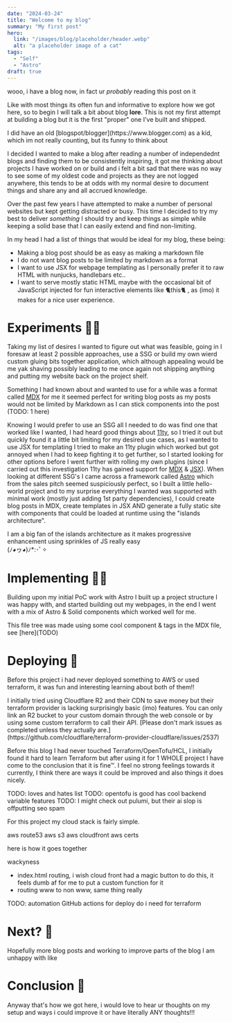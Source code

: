 ```yaml
---
date: "2024-03-24"
title: "Welcome to my blog"
summary: "My first post"
hero:
  link: "/images/blog/placeholder/header.webp"
  alt: "a placeholder image of a cat"
tags:
  - "Self"
  - "Astro"
draft: true
---
```



wooo, i have a blog now, in fact ur _probably_ reading this post on it

Like with most things its often fun and informative to explore how we got here,
so to begin I will talk a bit about blog **lore**. This is not my first attempt
at building a blog but it is the first "proper" one I've built and shipped.

<SideNote type="note">
	I did have an old [blogspot/blogger](https://www.blogger.com) as a kid, which
	im not really counting, but its funny to think about
</SideNote>

I decided I wanted to make a blog after reading a number of independednt blogs
and finding them to be consistently inspiring, it got me thinking about projects
I have worked on or build and i felt a bit sad that there was no way to see some
of my oldest code and projects as they are not logged anywhere, this tends to be
at odds with my normal desire to document things and share any and all accrued
knowledge.

Over the past few years I have attempted to make a number of personal websites
but kept getting distracted or busy. This time I decided to try my best to
deliver _something_ I should try and keep things as simple while keeping a solid
base that I can easily extend and find non-limiting.

In my head I had a list of things that would be ideal for my blog, these being:

- Making a blog post should be as easy as making a markdown file
- I do not want blog posts to be limited by markdown as a format
- I want to use JSX for webpage templating as I personally prefer it to raw HTML
  with nunjucks, handlebars etc..
- I want to serve mostly static HTML maybe with the occasional bit of JavaScript
  injected for fun interactive elements like
  <Enticing>
  	<Meowable client:load>🐈this🐈</Meowable>
  </Enticing>
  , as (imo) it makes for a nice user experience.

# Experiments 👩‍🔬

Taking my list of desires I wanted to figure out what was feasible, going in I
foresaw at least 2 possible approaches, use a SSG or build my own wierd custom
gluing bits together application, which although appealing would be me yak
shaving possibly leading to me once again not shipping anything and putting my
website back on the project shelf.

Something I had known about and wanted to use for a while was a format called
[MDX](https://mdxjs.com/) for me it seemed perfect for writing blog posts as my
posts would not be limited by Markdown as I can stick components into the post
(TODO: 1 here)

Knowing I would prefer to use an SSG all I needed to do was find one that worked
like I wanted, I had heard good things about [11ty](https://www.11ty.dev/), so I
tried it out but quickly found it a little bit limiting for my desired use
cases, as I wanted to use JSX for templating I tried to make an 11ty plugin
which worked but got annoyed when I had to keep fighting it to get further, so I
started looking for other options before I went further with rolling my own
plugins (since I carried out this investigation 11ty has gained support for
[MDX](https://www.11ty.dev/docs/languages/mdx/) &
[JSX](https://www.11ty.dev/docs/languages/jsx/)). When looking at different
SSG's I came across a framework called [Astro](https://astro.build/) which from
the sales pitch seemed suspiciously perfect, so I built a little hello-world
project and to my surprise everything I wanted was supported with minimal work
(mostly just adding 1st party dependencies), I could create blog posts in MDX,
create templates in JSX AND generate a fully static site with components that
could be loaded at runtime using the "islands architecture".

<SideNote type="note">
	I am a big fan of the islands architecture as it makes progressive enhancement
	using sprinkles of JS really easy <br /> (ﾉ◕ヮ◕)ﾉ*:･ﾟ✧
</SideNote>

# Implementing 👩‍💻

Building upon my initial PoC work with Astro I built up a project structure I
was happy with, and started building out my webpages, in the end I went with a
mix of Astro & Solid components which worked well for me.

<FileTree name="/">
	<FolderNode name="src">
		<FolderNode name="components">
			<FolderNode name="astro" />
			<FolderNode name="solid" />
		</FolderNode>
		<FolderNode name="content">
			<FolderNode name="blog">
				<FolderNode name="2024">
					<FileNode name="hello-world.mdx" note="u are here :3" />
				</FolderNode>
			</FolderNode>
		</FolderNode>
		<FolderNode name="layouts" />
		<FolderNode name="pages" />
		<FolderNode name="utils" />
	</FolderNode>
</FileTree>

<SideNote type="note">
	This file tree was made using some cool component & tags in the MDX file, see
	[here](TODO)
</SideNote>

# Deploying 🚀

Before this project i had never deployed something to AWS or used terraform, it
was fun and interesting learning about both of them!!

<SideNote type="quest">
	I initially tried using Cloudflare R2 and their CDN to save money but their
	terraform provider is lacking surprisingly basic (imo) features. You can only
	link an R2 bucket to your custom domain through the web console or by using
	some custom terraform to call their API. [Please don't mark issues as
	completed unless they actually
	are.](https://github.com/cloudflare/terraform-provider-cloudflare/issues/2537)
</SideNote>

Before this blog I had never touched Terraform/OpenTofu/HCL, I initially found
it hard to learn Terraform but after using it for 1 WHOLE project I have come to
the conclusion that it is fine™. I feel no strong feelings towards it
currently, I think there are ways it could be improved and also things it does
nicely.

TODO: loves and hates list TODO: opentofu is good has cool backend variable
features TODO: I might check out pulumi, but their ai slop is offputting seo
spam

For this project my cloud stack is fairly simple.

aws route53 aws s3 aws cloudfront aws certs

here is how it goes together

wackyness

- index.html routing, i wish cloud front had a magic button to do this, it feels
  dumb af for me to put a custom function for it
- routing www to non www, same thing really

TODO: automation GitHub actions for deploy do i need for terraform

# Next? 🤔

Hopefully more blog posts and working to improve parts of the blog I am unhappy
with like

# Conclusion 🥳

Anyway that's how we got here, i would love to hear ur thoughts on my setup and
ways i could improve it or have literally ANY thoughts!!!
